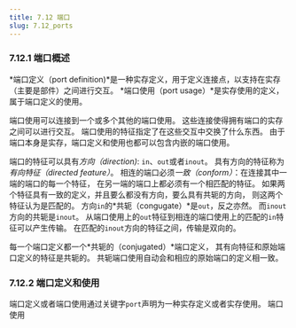 ```yaml
---
title: 7.12 端口 
slug: 7.12_ports
---
```


### 7.12.1 端口概述

*端口定义（port definition)*是一种实存定义，用于定义连接点，以支持在实存（主要是部件）之间进行交互。
*端口使用（port usage）*是实存使用的定义，属于端口定义的使用。

端口使用可以连接到一个或多个其他的端口使用。
这些连接使得拥有端口的实存之间可以进行交互。
端口使用的特征指定了在这些交互中交换了什么东西。
由于端口本身是实存，端口定义和使用也都可以包含内嵌的端口使用。

端口的特征可以具有*方向（direction)*: `in`、`out`或者`inout`。 
具有方向的特征称为*有向特征（directed feature）*。 
相连的端口必须*一致（conform）*：在连接其中一端的端口的每一个特征，
在另一端的端口上都必须有一个相匹配的特征。
如果两个特征具有一致的定义，并且要么都没有方向，要么具有共轭的方向，
则这两个特征认为是匹配的。
方向`in`的*共轭（congugate）*是`out`，反之亦然。
而`inout`方向的共轭是`inout`。 
从端口使用上的`out`特征到相连的端口使用上的匹配的`in`特征可以产生传输。
在匹配的`inout`方向的特征之间，传输是双向的。

每一个端口定义都一个*共轭的（conjugated）*端口定义，
其有向特征和原始端口定义的特征是共轭的。
共轭端口使用自动会和相应的原始端口的定义相一致。


### 7.12.2 端口定义和使用

端口定义或者端口使用通过关键字`port`声明为一种实存定义或者实存使用。
端口使用
